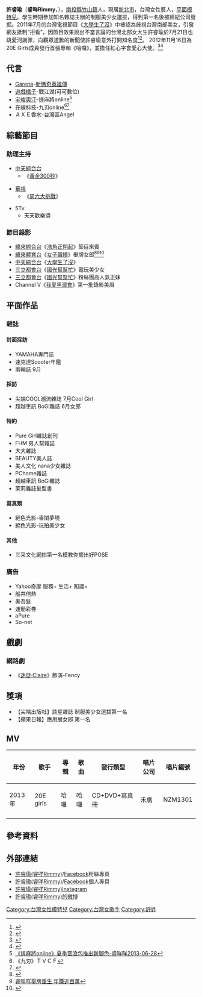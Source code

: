{{Copy edit|time=2021-04-17T12:38:26+00:00}}
{{COI|time=2021-04-17T12:38:26+00:00}}
{{藝人
| 姓名 = 許睿瑜
| 類型 = 女藝人
| 圖片 = 267286630 m.jpg
| 圖片簡介 =
| 圖片尺寸 = 
| 英文名 = Rimmy
| 暱稱 = 睿咩、睿咩咩、睿喵喵
| 國籍 = {{ROC}}
| 籍貫     = {{TWN}}
| 出生日期 = {{birth_date_and_age|1989|08|30}}
| 出生地點 = {{TWN}}[[南投縣|南投縣]][[竹山鎮_(台灣)|竹山鎮]]
| 職業     = [[模特兒|模特兒]]、[[助理主持|助理主持]]、[[藝人|藝人]]
| 語言     = [[國語|國語]]、[[台語|台語]]
| 教育程度 = [[臺北市私立華岡藝術學校|華岡藝校]]表演藝術科畢業<br/>[[黎明技術學院|黎明技術學院]]化妝品應用系
| 演奏樂器 = 
| 出道作   = 
| 出道日期 = 
| 活躍年代 = 2011年至今 
| 唱片公司 = 
| 經紀公司 = 
| 網站     = [https://www.facebook.com/love.Rimmy 睿咩 Rimmy] <br>[http://weibo.com/loverimmy 微博]
}}

'''許睿瑜'''（'''睿咩Rimmy'''，{{bd|1989年|8月30日||}}），[[南投縣|南投縣]][[竹山鎮_(台灣)|竹山鎮]]人，現居[[新北市|新北市]]，台灣女性藝人，[[模特兒|平面模特兒]]。學生時期參加知名雜誌主辦的制服美少女選拔，得到第一名後被經紀公司發掘。2011年7月的台灣電視節目《[[大學生了沒|大學生了沒]]》中被認為歧視台灣南部美女，引發網友抵制“拒看”，因節目效果說出不當言論的台灣北部女大生許睿瑜於7月21日也跳愛河謝罪，向觀眾道歉的新聞使許睿瑜意外打開知名度<ref name="test0">{{Cite web |url=https://www.youtube.com/watch?v=msBySrfDLl4 |title=歧視南部？北部女大生為不當發言跳愛河 |access-date=2015-07-05 |archive-date=2021-01-24 |archive-url=https://web.archive.org/web/20210124135016/https://www.youtube.com/watch?v=msBySrfDLl4 |dead-url=no }}</ref><ref name="test1">{{Cite web |url=https://www.youtube.com/watch?v=MphVj7a2p_s&feature=youtu.be |title=大學生睿咩咩挑戰泡湯：屁屁煩惱紋要保養品護！跳河不怕泡湯緊張！ |access-date=2015-07-05 |archive-date=2016-03-15 |archive-url=https://web.archive.org/web/20160315052523/https://www.youtube.com/watch?v=MphVj7a2p_s&feature=youtu.be |dead-url=no }}</ref>。 2012年11月16日為20E Girls成員發行首張專輯《哈囉》，並擔任紅心字會愛心大使。<ref name="test2">{{Cite web |url=http://twent.chinayes.com/Content/20121220/kfojssqx0uguk.shtml |title=20E Girls??曲做公益 力拼游?宅男女神? |access-date=2015-07-05 |archive-date=2015-07-06 |archive-url=https://web.archive.org/web/20150706165217/http://twent.chinayes.com/Content/20121220/kfojssqx0uguk.shtml |dead-url=no }}</ref><ref name="test3">{{Cite web |url=http://www.ettoday.net/news/20121116/128679.htm |title=SBL／?幕?20EGirls?曝光 「爆乳」睿咩火辣登? |access-date=2015-07-05 |archive-date=2015-07-05 |archive-url=https://web.archive.org/web/20150705230805/http://www.ettoday.net/news/20121116/128679.htm |dead-url=no }}</ref>

==代言==
*[[Garena|Garena]]-[[新瑪奇英雄傳|新瑪奇英雄傳]]
*[[遊戲橘子|遊戲橘子]]-戰江湖(可可數位)
*[[宇峻奧汀|宇峻奧汀]]-搓麻將online<ref name="test5">[http://www.gamebase.com.tw/forum/60105/topic/96084606/1 《搓麻將online》夏季音浪包推出新腳色-睿咩咩2013-06-28]</ref>
*在線科技-九刃online<ref name="test6">《九刃》ＴＶＣＦ</ref><ref name="test7">{{Cite web |url=http://www.gamebase.com.tw/forum/65515/topic/93781343/1 |title=《九刃online》宣布遊戲代言人「睿咩咩」與玩家一同極限雙修 |access-date=2015-07-05 |archive-date=2016-03-04 |archive-url=https://web.archive.org/web/20160304122408/http://www.gamebase.com.tw/forum/65515/topic/93781343/1 |dead-url=no }}</ref>
*ＡＸＥ香水-台灣區Angel

==綜藝節目==
===助理主持===
*[[中天綜合台|中天綜合台]]
**《[[黃金300秒|黃金300秒]]》

*[[華視|華視]]
**《[[周六大挑戰|周六大挑戰]]》

*5Tv
**天天歡樂頌

===節目錄影===
*[[緯來綜合台|緯來綜合台]]《[[浩角正翔起|浩角正翔起]]》節目來賓
*[[緯來體育台|緯來體育台]]《[[女子職業撞球大賽|女子職撞]]》舉牌女郎<ref name="test10">{{Cite web |url=http://www.appledaily.com.tw/appledaily/article/sports/20110823/33616693/applesearch/%E6%84%9B%E6%B2%B3%E5%92%A9%E8%88%89%E7%89%8C%E9%9C%B2%E7%90%83%E6%8A%AC%E4%BA%BA%E6%B0%A3 |title=愛河咩 舉牌露球抬人氣 |access-date=2015-07-05 |archive-date=2016-03-04 |archive-url=https://web.archive.org/web/20160304133250/http://www.appledaily.com.tw/appledaily/article/sports/20110823/33616693/applesearch/%E6%84%9B%E6%B2%B3%E5%92%A9%E8%88%89%E7%89%8C%E9%9C%B2%E7%90%83%E6%8A%AC%E4%BA%BA%E6%B0%A3 |dead-url=no }}</ref><ref name="test11">[http://www.appledaily.com.tw/appledaily/article/sports/20120119/33970937/applesearch/%E7%9D%BF%E5%92%A9%E5%92%A9%E8%88%89%E7%89%8C%E9%87%8D%E7%94%9F%E5%B9%B4%E8%B3%BA%E8%BF%91%E7%99%BE%E8%90%AC 睿咩咩舉牌重生 年賺近百萬]</ref><ref name="test12">{{Cite web |url=http://www.appledaily.com.tw/appledaily/article/sports/20130625/35105690/applesearch/%E8%B6%85%E4%BA%BA%E6%B0%A3%E5%85%94%E5%A5%B3%E9%83%8E%E7%9D%BF%E5%92%A9%E7%8B%82%E5%90%B8%E9%87%91 |title=超人氣兔女郎 睿咩狂吸金 |access-date=2015-07-05 |archive-date=2016-03-04 |archive-url=https://web.archive.org/web/20160304205606/http://www.appledaily.com.tw/appledaily/article/sports/20130625/35105690/applesearch/%E8%B6%85%E4%BA%BA%E6%B0%A3%E5%85%94%E5%A5%B3%E9%83%8E%E7%9D%BF%E5%92%A9%E7%8B%82%E5%90%B8%E9%87%91 |dead-url=no }}</ref>
*[[中天綜合台|中天綜合台]]《[[大學生了沒|大學生了沒]]》
*[[三立都會台|三立都會台]]《[[國光幫幫忙|國光幫幫忙]]》電玩美少女
*[[三立都會台|三立都會台]]《[[國光幫幫忙|國光幫幫忙]]》粉絲團高人氣正妹
*Channel V《[[我愛黑澀會|我愛黑澀會]]》第一批錄影美眉

==平面作品==
===雜誌===
====封面採訪====
*YAMAHA專門誌
*速克達Scooter年鑑
*兩輪誌 9月
====採訪====
*尖端COOL潮流雜誌 7月Cool Girl
*超越車訊 BoGi雜誌 6月女郎
====特約====
*Pure Girl雜誌創刊
*FHM 男人幫雜誌
*大大雜誌
*BEAUTY美人誌
*美人文化 nana少女雜誌
*PChome雜誌
*超越車訊 BoGi雜誌
*茉莉雜誌髮型書
====寫真類====
*絕色光影-香閨夢境
*絕色光影-玩拍美少女
====其他====
*三采文化網拍第一名模教你擺出好POSE

===廣告===
*Yahoo奇摩 服務+ 生活+ 知識+
*船井倍熱
*美吾髮
*運動彩券
*aPure
*So-net

==戲劇==
===網路劇===
*《[[迷徒·Claire|迷徒·Claire]]》飾演-Fency

==獎項==
*【尖端出版社】談星雜誌 制服美少女選拔第一名
*【蘋果日報】應用展女郎 第一名

==MV==
{| class="wikitable" 
! 年份
! 歌手
! 專輯
! 歌曲
! 發行類型
! 唱片公司
! 唱片編號
|- 
|2013年||20E girls||哈囉||哈囉||CD+DVD+寫真冊||禾廣||NZM1301
|- 
|}

==參考資料==
{{reflist}}

==外部連結==
*[https://www.facebook.com/love.Rimmy 許睿瑜(睿咩Rimmy)]/[[Facebook|Facebook]]粉絲專頁
*[https://www.facebook.com/Rimmy.Xu 許睿瑜(睿咩Rimmy)]/[[Facebook|Facebook]]個人專頁
*[https://www.instagram.com/rimmy.xu/ 許睿瑜(睿咩Rimmy)][[Instagram|Instagram]]
*[http://www.weibo.com/loverimmy 許睿瑜(睿咩Rimmy)的微博]

[[Category:台灣女性模特兒|Category:台灣女性模特兒]]
[[Category:台灣女歌手|Category:台灣女歌手]]
[[Category:許姓|Category:許姓]]